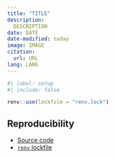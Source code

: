 ```yaml
---
title: "TITLE"
description:
  DESCRIPTION
date: DATE
date-modified: today
image: IMAGE
citation:
  url: URL
lang: LANG
---
```


```r
#| label: setup
#| include: false

renv::use(lockfile = "renv.lock")
```


## Reproducibility {.appendix}

- [Source code](https://github.com/joelnitta/joelnitta-home/tree/main/posts/URL/index.qmd)
- [`renv` lockfile](https://github.com/joelnitta/joelnitta-home/tree/main/posts/URL/renv.lock)